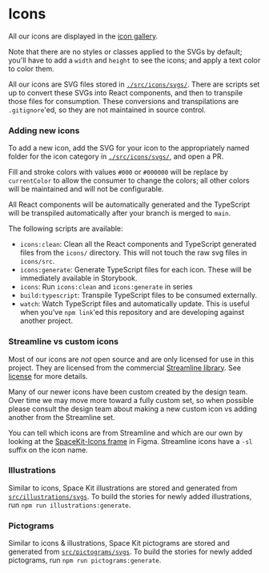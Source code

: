 
<Meta title="Guides/Icons" />

# Icons

All our icons are displayed in the [icon gallery](/?path=/docs/components-icons--icon-add).

Note that there are no styles or classes applied to the SVGs by default; you'll have to add a `width` and `height` to see the icons; and apply a text color to color them.

All our icons are SVG files stored in [`./src/icons/svgs/`](https://github.com/apollographql/space-kit/tree/main/src/icons/svgs). There are scripts set up to convert these SVGs into React components, and then to transpile those files for consumption. These conversions and transpilations are `.gitignore`'ed, so they are not maintained in source control.

### Adding new icons

To add a new icon, add the SVG for your icon to the appropriately named folder for the icon category in [`./src/icons/svgs/`](https://github.com/apollographql/space-kit/tree/main/src/icons/svgs), and open a PR.

Fill and stroke colors with values `#000` or `#000000` will be replace by `currentColor` to allow the consumer to change the colors; all other colors will be maintained and will not be configurable.

All React components will be automatically generated and the TypeScript will be transpiled automatically after your branch is merged to `main`.

The following scripts are available:

- `icons:clean`: Clean all the React components and TypeScript generated files from the `icons/` directory. This will not touch the raw svg files in `icons/src`.
- `icons:generate`: Generate TypeScript files for each icon. These will be immediately available in Storybook.
- `icons`: Run `icons:clean` and `icons:generate` in series
- `build:typescript`: Transpile TypeScript files to be consumed externally.
- `watch`: Watch TypeScript files and automatically update.
  This is useful when you've `npm link`'ed this repository and are developing against another project.

### Streamline vs custom icons

Most of our icons are _not_ open source and are only licensed for use in this project. They are licensed from the commercial [Streamline library](https://app.streamlineicons.com/streamline-regular). See [license](https://github.com/apollographql/space-kit/blob/main/src/icons/LICENSE.md) for more details.

Many of our newer icons have been custom created by the design team. Over time we may move more toward a fully custom set, so when possible please consult the design team about making a new custom icon vs adding another from the Streamline set.

You can tell which icons are from Streamline and which are our own by looking at the [SpaceKit-Icons frame](https://www.figma.com/file/0vwEKqkB3mxfsy4V6VwCUO/Space-Kit?node-id=0%3A4426) in Figma. Streamline icons have a `-sl` suffix on the icon name.

### Illustrations

Similar to icons, Space Kit illustrations are stored and generated from [`src/illustrations/svgs`](./src/illustrations/svgs). To build the stories for newly added illustrations, run `npm run illustrations:generate`.

### Pictograms

Similar to icons & illustrations, Space Kit pictograms are stored and generated from [`src/pictograms/svgs`](./src/pictograms/svgs). To build the stories for newly added pictograms, run `npm run pictograms:generate`.
